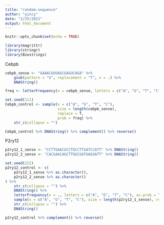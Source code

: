 ```yaml
---
title: "random-sequence"
author: "yincy"
date: "2/25/2021"
output: html_document
---
```


```r
knitr::opts_chunk$set(echo = TRUE)
```

```r
library(magrittr)
library(stringr)
library(Biostrings)
```

Cebpb
```r
cebpb_sense <- "GAAACUUUAGCGAGUCAGA" %>% 
    gsub(pattern = "U", replacement = "T", x = .) %>% 
    DNAString()

freq <- letterFrequency(x = cebpb_sense, letters = c("A", "G", "T", "C"), as.prob = T)

set.seed(111)
Cebpb_control <- sample(x = c("A", "G", "T", "C"), 
                        size = length(cebpb_sense), 
                        replace = T, 
                        prob = freq) %>% 
    str_c(collapse = "")

Cebpb_control %>% DNAString() %>% complement() %>% reverse()
```


P2ry12
```r
p2ry12_1_sense <- "CCTTGAACGCCTGCCTTGATCCATT" %>% DNAString()
p2ry12_2_sense <- "CACGAACAGCTTGGCGATGAGGATT" %>% DNAString()

set.seed(222)
p2ry12_control <- c(
    p2ry12_1_sense %>% as.character(), 
    p2ry12_2_sense %>% as.character()
) %>% 
    str_c(collapse = "") %>% 
    DNAString() %>% 
    letterFrequency(x = ., letters = c("A", "G", "T", "C"), as.prob = T) %>% 
    sample(x = c("A", "G", "T", "C"), size = length(p2ry12_1_sense), replace = T, prob = .) %>% 
    str_c(collapse = "") %>% 
    DNAString()
```

```r
p2ry12_control %>% complement() %>% reverse()
```



